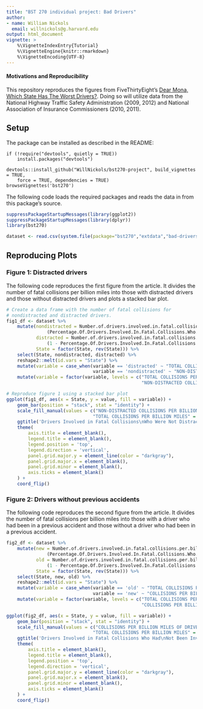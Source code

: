 ```yaml
---
title: "BST 270 individual project: Bad Drivers"
author:
- name: William Nickols
  email: willnickols@g.harvard.edu
output: html_document
vignette: >
    %\VignetteIndexEntry{Tutorial}
    %\VignetteEngine{knitr::rmarkdown}
    %\VignetteEncoding{UTF-8}
---
```


#### Motivations and Reproducibility

This repository reproduces the figures from FiveThirtyEight's [Dear Mona, Which State Has The Worst Drivers?](https://fivethirtyeight.com/features/which-state-has-the-worst-drivers/). Doing so will utilize data from the National Highway Traffic Safety Administration (2009, 2012) and National Association of Insurance Commissioners (2010, 2011).

## Setup

The package can be installed as described in the README: 
```eval
if (!require("devtools", quietly = TRUE))
    install.packages("devtools")
    
devtools::install_github("WillNickols/bst270-project", build_vignettes = TRUE,
    force = TRUE, dependencies = TRUE)
browseVignettes('bst270')
```

The following code loads the required packages and reads the data in from this package's source.
```r
suppressPackageStartupMessages(library(ggplot2))
suppressPackageStartupMessages(library(dplyr))
library(bst270)

dataset <- read.csv(system.file(package="bst270","extdata","bad-drivers.csv"))
```

## Reproducing Plots

### Figure 1: Distracted drivers

The following code reproduces the first figure from the article. It divides the
number of fatal collisions per billion miles into those with distracted
drivers and those without distracted drivers and plots a stacked bar plot.

```r
# Create a data frame with the number of fatal collisions for
# nondistracted and distracted drivers.
fig1_df <- dataset %>%
    mutate(nondistracted = Number.of.drivers.involved.in.fatal.collisions.per.billion.miles * 
               (Percentage.Of.Drivers.Involved.In.Fatal.Collisions.Who.Were.Not.Distracted / 100),
           distracted = Number.of.drivers.involved.in.fatal.collisions.per.billion.miles *  
               (1 - Percentage.Of.Drivers.Involved.In.Fatal.Collisions.Who.Were.Not.Distracted / 100),
           State = factor(State, rev(State))) %>%
    select(State, nondistracted, distracted) %>%
    reshape2::melt(id.vars = "State") %>%
    mutate(variable = case_when(variable == 'distracted' ~ "TOTAL COLLISIONS PER BILLION MILES",
                                variable == 'nondistracted' ~ "NON-DISTRACTED COLLISIONS PER BILLION MILES")) %>%
    mutate(variable = factor(variable, levels = c("TOTAL COLLISIONS PER BILLION MILES",
                                                  "NON-DISTRACTED COLLISIONS PER BILLION MILES")))

# Reproduce figure 1 using a stacked bar plot
ggplot(fig1_df, aes(x = State, y = value, fill = variable)) + 
    geom_bar(position = "stack", stat = "identity") + 
    scale_fill_manual(values = c("NON-DISTRACTED COLLISIONS PER BILLION MILES" = "#f6b900", 
                                "TOTAL COLLISIONS PER BILLION MILES" = "#f2dfa8")) + 
    ggtitle('Drivers Involved in Fatal Collisions\nWho Were Not Distracted') + 
    theme(
        axis.title = element_blank(),
        legend.title = element_blank(),
        legend.position = 'top', 
        legend.direction = 'vertical',
        panel.grid.major.y = element_line(color = "darkgray"),
        panel.grid.major.x = element_blank(),
        panel.grid.minor = element_blank(),
        axis.ticks = element_blank()
    ) + 
    coord_flip()
```

### Figure 2: Drivers without previous accidents

The following code reproduces the second figure from the article. It divides the
number of fatal collisions per billion miles into those with a driver who
had been in a previous accident and those without a driver who had been in a
previous accident.

```r
fig2_df <- dataset %>%
    mutate(new = Number.of.drivers.involved.in.fatal.collisions.per.billion.miles * 
               (Percentage.Of.Drivers.Involved.In.Fatal.Collisions.Who.Had.Not.Been.Involved.In.Any.Previous.Accidents / 100),
           old = Number.of.drivers.involved.in.fatal.collisions.per.billion.miles *  
               (1 - Percentage.Of.Drivers.Involved.In.Fatal.Collisions.Who.Had.Not.Been.Involved.In.Any.Previous.Accidents / 100),
           State = factor(State, rev(State))) %>%
    select(State, new, old) %>%
    reshape2::melt(id.vars = "State") %>%
    mutate(variable = case_when(variable == 'old' ~ "TOTAL COLLISIONS PER BILLION MILES",
                                variable == 'new' ~ "COLLISIONS PER BILLION MILES OF DRIVERS W/O PREVIOUS ACCDIENTS")) %>%
    mutate(variable = factor(variable, levels = c("TOTAL COLLISIONS PER BILLION MILES",
                                                  "COLLISIONS PER BILLION MILES OF DRIVERS W/O PREVIOUS ACCDIENTS")))

ggplot(fig2_df, aes(x = State, y = value, fill = variable)) + 
    geom_bar(position = "stack", stat = "identity") + 
    scale_fill_manual(values = c("COLLISIONS PER BILLION MILES OF DRIVERS W/O PREVIOUS ACCDIENTS" = "#44ab43", 
                                "TOTAL COLLISIONS PER BILLION MILES" = "#bcdbbc")) + 
    ggtitle('Drivers Involved in Fatal Collisions Who Had\nNot Been Involved In Any Previoius Accidents') + 
    theme(
        axis.title = element_blank(),
        legend.title = element_blank(),
        legend.position = 'top', 
        legend.direction = 'vertical',
        panel.grid.major.y = element_line(color = "darkgray"),
        panel.grid.major.x = element_blank(),
        panel.grid.minor = element_blank(),
        axis.ticks = element_blank()
    ) + 
    coord_flip()
```

